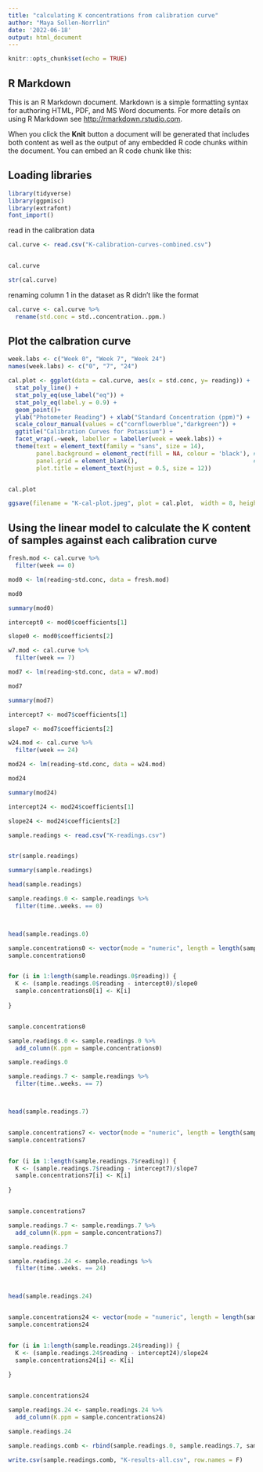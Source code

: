 ```yaml
---
title: "calculating K concentrations from calibration curve"
author: "Maya Sollen-Norrlin"
date: '2022-06-18'
output: html_document
---
```


```r
knitr::opts_chunk$set(echo = TRUE)
```

## R Markdown

This is an R Markdown document. Markdown is a simple formatting syntax for authoring HTML, PDF, and MS Word documents. For more details on using R Markdown see <http://rmarkdown.rstudio.com>.

When you click the **Knit** button a document will be generated that includes both content as well as the output of any embedded R code chunks within the document. You can embed an R code chunk like this:

## Loading libraries
```r

library(tidyverse)
library(ggpmisc)
library(extrafont)
font_import()

```

read in the calibration data
```r
cal.curve <- read.csv("K-calibration-curves-combined.csv")


cal.curve

```

```r

str(cal.curve)

```

renaming column 1 in the dataset as R didn't like the format
```r

cal.curve <- cal.curve %>%
  rename(std.conc = std..concentration..ppm.)


```

## Plot the calbration curve
```r
week.labs <- c("Week 0", "Week 7", "Week 24")
names(week.labs) <- c("0", "7", "24")

cal.plot <- ggplot(data = cal.curve, aes(x = std.conc, y= reading)) +
  stat_poly_line() +
  stat_poly_eq(use_label("eq")) +
  stat_poly_eq(label.y = 0.9) +
  geom_point()+
  ylab("Photometer Reading") + xlab("Standard Concentration (ppm)") +
  scale_colour_manual(values = c("cornflowerblue","darkgreen")) +
  ggtitle("Calibration Curves for Potassium") +
  facet_wrap(.~week, labeller = labeller(week = week.labs)) +
  theme(text = element_text(family = "sans", size = 14),
		panel.background = element_rect(fill = NA, colour = 'black'), # get rid of grid and color background
		panel.grid = element_blank(),                                 # fill with nothing, black border
		plot.title = element_text(hjust = 0.5, size = 12))


cal.plot

```

```r
ggsave(filename = "K-cal-plot.jpeg", plot = cal.plot,  width = 8, height = 6, unit = "in")

```

## Using the linear model to calculate the K content of samples against each calibration curve
```r
fresh.mod <- cal.curve %>%
  filter(week == 0)

mod0 <- lm(reading~std.conc, data = fresh.mod)

mod0

```

```r

summary(mod0)

```

```r

intercept0 <- mod0$coefficients[1]

slope0 <- mod0$coefficients[2]


```

```r
w7.mod <- cal.curve %>%
  filter(week == 7)

mod7 <- lm(reading~std.conc, data = w7.mod)

mod7

```

```r

summary(mod7)

```

```r

intercept7 <- mod7$coefficients[1]

slope7 <- mod7$coefficients[2]


```

```r
w24.mod <- cal.curve %>%
  filter(week == 24)

mod24 <- lm(reading~std.conc, data = w24.mod)

mod24

```

```r

summary(mod24)

```

```r

intercept24 <- mod24$coefficients[1]

slope24 <- mod24$coefficients[2]


```

```r
sample.readings <- read.csv("K-readings.csv")


str(sample.readings)
```

```r
summary(sample.readings)
```

```r
head(sample.readings)

```


```r

sample.readings.0 <- sample.readings %>%
  filter(time..weeks. == 0)



head(sample.readings.0)

```


```r

sample.concentrations0 <- vector(mode = "numeric", length = length(sample.readings.0$reading))
sample.concentrations0


for (i in 1:length(sample.readings.0$reading)) {
  K <- (sample.readings.0$reading - intercept0)/slope0
  sample.concentrations0[i] <- K[i]
  
}


sample.concentrations0

sample.readings.0 <- sample.readings.0 %>%
  add_column(K.ppm = sample.concentrations0)

sample.readings.0

```

```r

sample.readings.7 <- sample.readings %>%
  filter(time..weeks. == 7)



head(sample.readings.7)



```

```r

sample.concentrations7 <- vector(mode = "numeric", length = length(sample.readings.7$reading))
sample.concentrations7


for (i in 1:length(sample.readings.7$reading)) {
  K <- (sample.readings.7$reading - intercept7)/slope7
  sample.concentrations7[i] <- K[i]
  
}


sample.concentrations7

sample.readings.7 <- sample.readings.7 %>%
  add_column(K.ppm = sample.concentrations7)

sample.readings.7

```


```r

sample.readings.24 <- sample.readings %>%
  filter(time..weeks. == 24)



head(sample.readings.24)



```

```r

sample.concentrations24 <- vector(mode = "numeric", length = length(sample.readings.24$reading))
sample.concentrations24


for (i in 1:length(sample.readings.24$reading)) {
  K <- (sample.readings.24$reading - intercept24)/slope24
  sample.concentrations24[i] <- K[i]
  
}


sample.concentrations24

sample.readings.24 <- sample.readings.24 %>%
  add_column(K.ppm = sample.concentrations24)

sample.readings.24

```

```r

sample.readings.comb <- rbind(sample.readings.0, sample.readings.7, sample.readings.24)

write.csv(sample.readings.comb, "K-results-all.csv", row.names = F)


```









